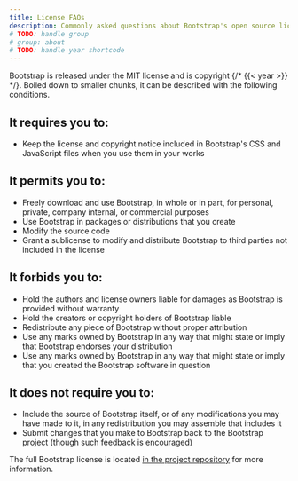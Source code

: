 ```yaml
---
title: License FAQs
description: Commonly asked questions about Bootstrap's open source license.
# TODO: handle group
# group: about
# TODO: handle year shortcode
---
```


Bootstrap is released under the MIT license and is copyright {/* {{< year >}} */}. Boiled down to smaller chunks, it can be described with the following conditions.

## It requires you to:

- Keep the license and copyright notice included in Bootstrap's CSS and JavaScript files when you use them in your works

## It permits you to:

- Freely download and use Bootstrap, in whole or in part, for personal, private, company internal, or commercial purposes
- Use Bootstrap in packages or distributions that you create
- Modify the source code
- Grant a sublicense to modify and distribute Bootstrap to third parties not included in the license

## It forbids you to:

- Hold the authors and license owners liable for damages as Bootstrap is provided without warranty
- Hold the creators or copyright holders of Bootstrap liable
- Redistribute any piece of Bootstrap without proper attribution
- Use any marks owned by Bootstrap in any way that might state or imply that Bootstrap endorses your distribution
- Use any marks owned by Bootstrap in any way that might state or imply that you created the Bootstrap software in question

## It does not require you to:

- Include the source of Bootstrap itself, or of any modifications you may have made to it, in any redistribution you may assemble that includes it
- Submit changes that you make to Bootstrap back to the Bootstrap project (though such feedback is encouraged)

The full Bootstrap license is located [in the project repository]([[param:repo]]/blob/v[[param:current_version]]/LICENSE) for more information.
